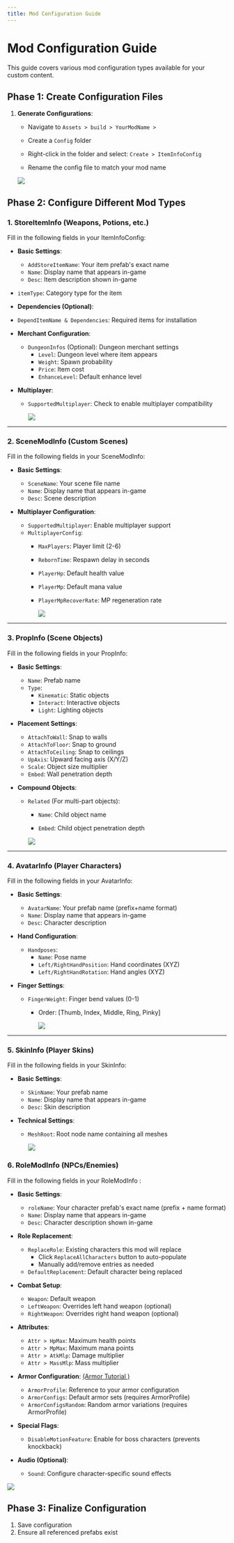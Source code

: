 ```yaml
---
title: Mod Configuration Guide
---
```


# Mod Configuration Guide

This guide covers various mod configuration types available for your custom content.

## Phase 1: Create Configuration Files

1. **Generate Configurations**:

   - Navigate to `Assets > build > YourModName >`

   - Create a `Config` folder

   - Right-click in the folder and select: `Create > ItemInfoConfig`

   - Rename the config file to match your mod name

    ![](config/create-config.png)

## Phase 2: Configure Different Mod Types

### 1. StoreItemInfo (Weapons, Potions, etc.)
Fill in the following fields in your ItemInfoConfig:

- **Basic Settings**:
  
  - `AddStoreItemName`: Your item prefab's exact name
  - `Name`: Display name that appears in-game
  - `Desc`: Item description shown in-game
- `itemType`: Category type for the item
  
- **Dependencies (Optional)**:
  
- `DependItemName & Dependencies`: Required items for installation
  
- **Merchant Configuration**:
  - `DungeonInfos` (Optional): Dungeon merchant settings
    - `Level`: Dungeon level where item appears
    - `Weight`: Spawn probability
    - `Price`: Item cost
    - `EnhanceLevel`: Default enhance level

- **Multiplayer**:
  
  - `SupportedMultiplayer`: Check to enable multiplayer compatibility
  
    ![](config/store-item-info.png)

---

### 2. SceneModInfo (Custom Scenes)
Fill in the following fields in your SceneModInfo:

- **Basic Settings**:
  - `SceneName`: Your scene file name
  - `Name`: Display name that appears in-game
  - `Desc`: Scene description

- **Multiplayer Configuration**:
  - `SupportedMultiplayer`: Enable multiplayer support
  - `MultiplayerConfig`:
    - `MaxPlayers`: Player limit (2-6)
    
    - `RebornTime`: Respawn delay in seconds
    
    - `PlayerHp`: Default health value
    
    - `PlayerMp`: Default mana value
    
    - `PlayerMpRecoverRate`: MP regeneration rate
    
      ![](config/scene-mod-info.png)

---

### 3. PropInfo (Scene Objects)
Fill in the following fields in your PropInfo:

- **Basic Settings**:
  - `Name`: Prefab name
  - `Type`:
    - `Kinematic`: Static objects
    - `Interact`: Interactive objects
    - `Light`: Lighting objects

- **Placement Settings**:
  - `AttachToWall`: Snap to walls
  - `AttachToFloor`: Snap to ground
  - `AttachToCeiling`: Snap to ceilings
  - `UpAxis`: Upward facing axis (X/Y/Z)
  - `Scale`: Object size multiplier
  - `Embed`: Wall penetration depth

- **Compound Objects**:
  - `Related` (For multi-part objects):
    - `Name`: Child object name
    
    - `Embed`: Child object penetration depth
    
    ![](config/prop-info.png)

---

### 4. AvatarInfo (Player Characters)
Fill in the following fields in your AvatarInfo:

- **Basic Settings**:
  - `AvatarName`: Your prefab name (prefix+name format)
  - `Name`: Display name that appears in-game
  - `Desc`: Character description

- **Hand Configuration**:
  - `Handposes`:
    - `Name`: Pose name
    - `Left/RightHandPosition`: Hand coordinates (XYZ)
    - `Left/RightHandRotation`: Hand angles (XYZ)

- **Finger Settings**:
  - `FingerWeight`: Finger bend values (0-1)
    
    - Order: [Thumb, Index, Middle, Ring, Pinky]
    
      ![](config/avatar-info.png)

---

### 5. SkinInfo (Player Skins)
Fill in the following fields in your SkinInfo:

- **Basic Settings**:
  - `SkinName`: Your prefab name
  - `Name`: Display name that appears in-game
  - `Desc`: Skin description

- **Technical Settings**:
  
  - `MeshRoot`: Root node name containing all meshes
  
    ![](config/skin-info.png)

### 6. RoleModInfo (NPCs/Enemies)
Fill in the following fields in your RoleModInfo :

- **Basic Settings**:
  - `roleName`: Your character prefab's exact name (prefix + name format)
  - `Name`: Display name that appears in-game
  - `Desc`: Character description shown in-game

- **Role Replacement**:
  - `ReplaceRole`: Existing characters this mod will replace
    - Click `ReplaceAllCharacters` button to auto-populate
    - Manually add/remove entries as needed
  - `DefaultReplacement`: Default character being replaced

- **Combat Setup**:
  - `Weapon`: Default weapon
  - `LeftWeapon`: Overrides left hand weapon (optional)
  - `RightWeapon`: Overrides right hand weapon (optional)

- **Attributes**:
  - `Attr > HpMax`: Maximum health points
  - `Attr > MpMax`: Maximum mana points
  - `Attr > AtkMlp`: Damage multiplier
  - `Attr > MassMlp`: Mass multiplier

- **Armor Configuration**: [(Armor Tutorial )](/community-docs/docs/support-mod-types/Role/Tutorials/create-an-armor-mod)

  - `ArmorProfile`: Reference to your armor configuration
  - `ArmorConfigs`: Default armor sets (requires ArmorProfile)
  - `ArmorConfigsRandom`: Random armor variations (requires ArmorProfile)

- **Special Flags**:
  - `DisableMotionFeature`: Enable for boss characters (prevents knockback)

- **Audio (Optional)**:
  - `Sound`: Configure character-specific sound effects

![](config/role-mod-info.png)


## Phase 3: Finalize Configuration

1. Save configuration
2. Ensure all referenced prefabs exist
